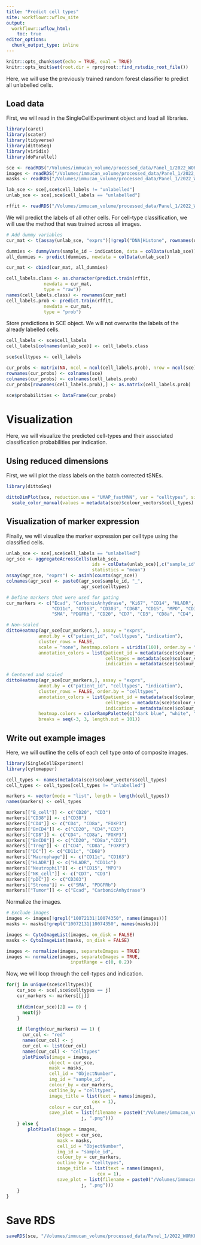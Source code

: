 ```yaml
---
title: "Predict cell types"
site: workflowr::wflow_site
output:
  workflowr::wflow_html:
    toc: true
editor_options:
  chunk_output_type: inline
---
```


```r
knitr::opts_chunk$set(echo = TRUE, eval = TRUE)
knitr::opts_knit$set(root.dir = rprojroot::find_rstudio_root_file())
```

Here, we will use the previously trained random forest classifier to 
predict all unlabelled cells.

## Load data

First, we will read in the SingleCellExperiment object and load all libraries.

```r
library(caret)
library(scater)
library(tidyverse)
library(dittoSeq)
library(viridis)
library(doParallel)

sce <- readRDS("/Volumes/immucan_volume/processed_data/Panel_1/2022_WORKFLOW/IMC/Rout/sce.rds")
images <- readRDS("/Volumes/immucan_volume/processed_data/Panel_1/2022_WORKFLOW/IMC/Rout/images.rds")
masks <- readRDS("/Volumes/immucan_volume/processed_data/Panel_1/2022_WORKFLOW/IMC/Rout/masks.rds")

lab_sce <- sce[,sce$cell_labels != "unlabelled"]
unlab_sce <- sce[,sce$cell_labels == "unlabelled"]

rffit <- readRDS("/Volumes/immucan_volume/processed_data/Panel_1/2022_WORKFLOW/IMC/Rout/rf_classifier.rds")
```

We will predict the labels of all other cells.
For cell-type classification, we will use the method that was trained across all images. 

```r
# Add dummy variables
cur_mat <- t(assay(unlab_sce, "exprs")[!grepl("DNA|Histone", rownames(unlab_sce)),])

dummies <- dummyVars(sample_id ~ indication, data = colData(unlab_sce))
all_dummies <- predict(dummies, newdata = colData(unlab_sce))

cur_mat <- cbind(cur_mat, all_dummies)

cell_labels.class <- as.character(predict.train(rffit, 
              newdata = cur_mat, 
              type = "raw"))
names(cell_labels.class) <- rownames(cur_mat)
cell_labels.prob <- predict.train(rffit, 
              newdata = cur_mat, 
              type = "prob")
```

Store predictions in SCE object.
We will not overwrite the labels of the already labelled cells.

```r
cell_labels <- sce$cell_labels
cell_labels[colnames(unlab_sce)] <- cell_labels.class

sce$celltypes <- cell_labels 

cur_probs <- matrix(NA, ncol = ncol(cell_labels.prob), nrow = ncol(sce))
rownames(cur_probs) <- colnames(sce)
colnames(cur_probs) <- colnames(cell_labels.prob)
cur_probs[rownames(cell_labels.prob),] <- as.matrix(cell_labels.prob)

sce$probabilities <- DataFrame(cur_probs)
```

# Visualization

Here, we will visualize the predicted cell-types and their associated classification probabilities per indication.

## Using reduced dimensions

First, we will plot the class labels on the batch corrected tSNEs.

```r
library(dittoSeq)

dittoDimPlot(sce, reduction.use = "UMAP_fastMNN", var = "celltypes", size = 0.2) +
  scale_color_manual(values = metadata(sce)$colour_vectors$cell_types)
```

## Visualization of marker expression

Finally, we will visualize the marker expression per cell type using the classified cells.

```r
unlab_sce <- sce[,sce$cell_labels == "unlabelled"]
agr_sce <- aggregateAcrossCells(unlab_sce, 
                                ids = colData(unlab_sce)[,c("sample_id", "celltypes")], 
                                statistics = "mean")
assay(agr_sce, "exprs") <- asinh(counts(agr_sce))
colnames(agr_sce) <- paste0(agr_sce$sample_id, "_", 
                            agr_sce$celltypes)

# Define markers that were used for gating
cur_markers <- c("Ecad", "CarbonicAnhydrase", "Ki67", "CD14", "HLADR", 
                 "CD11c", "CD163", "CD303", "CD68", "CD15", "MPO", "CD38",
                 "SMA", "PDGFRb", "CD20", "CD7", "CD3", "CD8a", "CD4", "GrzB", "FOXP3", "PD1")

# Non-scaled
dittoHeatmap(agr_sce[cur_markers,], assay = "exprs",
            annot.by = c("patient_id", "celltypes", "indication"), 
            cluster_rows = FALSE,
            scale = "none", heatmap.colors = viridis(100), order.by = "celltypes",
            annotation_colors = list(patient_id = metadata(sce)$colour_vectors$PatientIds,
                                     celltypes = metadata(sce)$colour_vectors$cell_types,
                                     indication = metadata(sce)$colour_vectors$Indication))

# Centered and scaled
dittoHeatmap(agr_sce[cur_markers,], assay = "exprs",
            annot.by = c("patient_id", "celltypes", "indication"), 
            cluster_rows = FALSE, order.by = "celltypes",
            annotation_colors = list(patient_id = metadata(sce)$colour_vectors$PatientIds,
                                     celltypes = metadata(sce)$colour_vectors$cell_types,
                                     indication = metadata(sce)$colour_vectors$Indication),
            heatmap.colors = colorRampPalette(c("dark blue", "white", "dark red"))(100),
            breaks = seq(-3, 3, length.out = 101))
```

## Write out example images

Here, we will outline the cells of each cell type onto of composite images.

```r
library(SingleCellExperiment)
library(cytomapper)

cell_types <- names(metadata(sce)$colour_vectors$cell_types)
cell_types <- cell_types[cell_types != "unlabelled"]

markers <- vector(mode = "list", length = length(cell_types))
names(markers) <- cell_types

markers[["B_cell"]] <- c("CD20", "CD3")
markers[["CD38"]] <- c("CD38")
markers[["CD4"]] <- c("CD4", "CD8a", "FOXP3")
markers[["BnCD4"]] <- c("CD20", "CD4","CD3")
markers[["CD8"]] <- c("CD4", "CD8a", "FOXP3")
markers[["BnCD8"]] <- c("CD20", "CD8a","CD3")
markers[["Treg"]] <- c("CD4", "CD8a", "FOXP3")
markers[["DC"]] <- c("CD11c", "CD68")
markers[["Macrophage"]] <- c("CD11c", "CD163")
markers[["HLADR"]] <- c("HLADR", "CD11c")
markers[["Neutrophil"]] <- c("CD15", "MPO")
markers[["NK_cell"]] <- c("CD7", "CD3")
markers[["pDC"]] <- c("CD303")
markers[["Stroma"]] <- c("SMA", "PDGFRb")
markers[["Tumor"]] <- c("Ecad", "CarbonicAnhydrase")
```

Normalize the images.

```r
# Exclude images
images <- images[!grepl("10072131|10074350", names(images))]
masks <- masks[!grepl("10072131|10074350", names(masks))]

images <- CytoImageList(images, on_disk = FALSE)
masks <- CytoImageList(masks, on_disk = FALSE)

images <- normalize(images, separateImages = TRUE)
images <- normalize(images, separateImages = TRUE, 
                        inputRange = c(0, 0.2))
```

Now, we will loop through the cell-types and indication.

```r
for(j in unique(sce$celltypes)){
    cur_sce <- sce[,sce$celltypes == j]
    cur_markers <- markers[[j]]
  
    if(dim(cur_sce)[2] == 0) {
      next(j)
    }
    
    if (length(cur_markers) == 1) {
      cur_col <- "red"
      names(cur_col) <- j
      cur_col <- list(cur_col)
      names(cur_col) <- "celltypes"
      plotPixels(image = images, 
                object = cur_sce, 
                mask = masks, 
                cell_id = "ObjectNumber",
                img_id = "sample_id", 
                colour_by = cur_markers, 
                outline_by = "celltypes",
                image_title = list(text = names(images),
                                cex = 1), 
                colour = cur_col,
                save_plot = list(filename = paste0("/Volumes/immucan_volume/processed_data/Panel_1/2022_WORKFLOW/IMC/Rout/CellTypeValidation/",
                            j, ".png")))
    } else {
        plotPixels(image = images,
                   object = cur_sce, 
                   mask = masks, 
                   cell_id = "ObjectNumber",
                   img_id = "sample_id", 
                   colour_by = cur_markers, 
                   outline_by = "celltypes",
                   image_title = list(text = names(images),
                                  cex = 1),
                   save_plot = list(filename = paste0("/Volumes/immucan_volume/processed_data/Panel_1/2022_WORKFLOW/IMC/Rout/CellTypeValidation/",
                            j, ".png")))
    }
}

```

# Save RDS

```r
saveRDS(sce, "/Volumes/immucan_volume/processed_data/Panel_1/2022_WORKFLOW/IMC/Rout/sce.rds")
```
